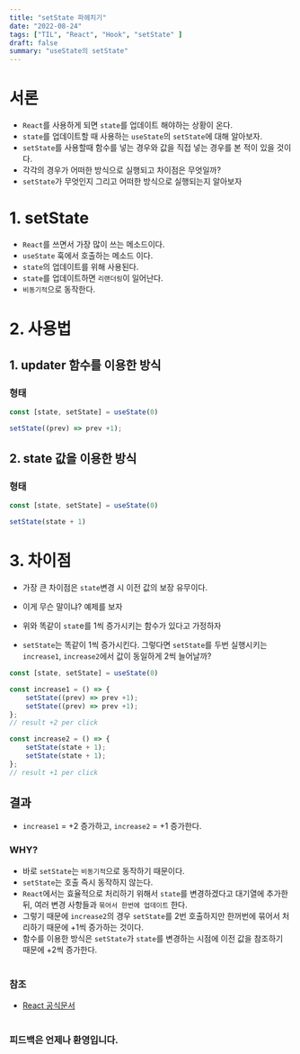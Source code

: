 ```yaml
---
title: "setState 파헤치기"
date: "2022-08-24"
tags: ["TIL", "React", "Hook", "setState" ]
draft: false
summary: "useState의 setState"
---
```

# 서론

- `React`를 사용하게 되면 `state`를 업데이트 해야하는 상황이 온다.
- `state`를 업데이트할 때 사용하는 `useState`의 `setState`에 대해 알아보자.
- `setState`를 사용할때 함수를 넣는 경우와 값을 직접 넣는 경우를 본 적이 있을 것이다.
- 각각의 경우가 어떠한 방식으로 실행되고 차이점은 무엇일까?
- `setState`가 무엇인지 그리고 어떠한 방식으로 실행되는지 알아보자

# 1. setState

- `React`를 쓰면서 가장 많이 쓰는 메소드이다.
- `useState` 훅에서 호출하는 메소드 이다.
- `state`의 업데이트를 위해 사용된다.
- `state`를 업데이트하면 `리랜더링`이 일어난다.
- `비동기적`으로 동작한다.

# 2. 사용법

## 1.  updater 함수를 이용한 방식

### 형태

```jsx
const [state, setState] = useState(0)

setState((prev) => prev +1);
```

## 2. state 값을 이용한 방식

### 형태

```jsx
const [state, setState] = useState(0)

setState(state + 1)
```

# 3. 차이점

- 가장 큰 차이점은 `state`변경 시 이전 값의 보장 유무이다.
- 이게 무슨 말이냐? 예제를 보자

- 위와 똑같이 `stat`e를 1씩 증가시키는 함수가 있다고 가정하자
- `setState`는 똑같이 1씩 증가시킨다. 그렇다면 `setState`를 두번 실행시키는 `increase1`, `increase2`에서 값이 동일하게 2씩 늘어날까?

```jsx
const [state, setState] = useState(0)

const increase1 = () => {
    setState((prev) => prev +1);
    setState((prev) => prev +1);
};
// result +2 per click

const increase2 = () => {
    setState(state + 1);
    setState(state + 1);
};
// result +1 per click
```

## 결과

- `increase1` = +2 증가하고, `increase2` = +1 증가한다.

### WHY?

- 바로 `setState`는 `비동기적`으로 동작하기 때문이다.
- `setState`는 호출 즉시 동작하지 않는다.
- `React`에서는 효율적으로 처리하기 위해서 `state`를 변경하겠다고 대기열에 추가한 뒤, 여러 변경 사항들과 `묶어서 한번에 업데이트` 한다.
- 그렇기 때문에 `increase2`의 경우 `setState`를 2번 호출하지만 한꺼번에 묶어서 처리하기 때문에 +1씩 증가하는 것이다.
- 함수를 이용한 방식은 `setState`가 `state`를 변경하는 시점에 이전 값을 참조하기 때문에 +2씩 증가한다.

#

### 참조
- [React 공식문서](https://ko.reactjs.org/docs/react-component.html#setstate)

#

### 피드백은 언제나 환영입니다.